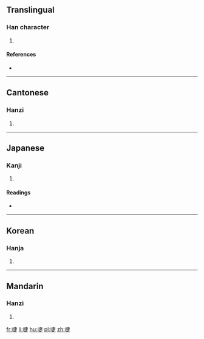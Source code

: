 ==Translingual==

===Han character===
{{Han char|rn=30|rad=口|as=08|sn=11|four=6508<sub>1</sub>|canj=口十中人 (RJLO)|ids=⿰[[口]][[疌]]}}

# {{defn|Han|sort=口08}}

====References====
* {{Han ref|kx=0195.150|dkj=03818|dj=0416.140|hdz=10639.020|uh=5551|ud=21841|bh=D478|bd=54392}}

----

==Cantonese==

===Hanzi===
{{yue-hanzi|jyut=|y=saap3}}

# {{defn|lang=yue|sort=口08}}

----

==Japanese==

===Kanji===
{{ja-kanji|grade=|rs=口08}}

# {{defn|lang=ja|sort=口08}}

====Readings====
* {{ja-readings|on=[[そう]] (sō), [[しょう]] (shō)|kun=}}

----

==Korean==

===Hanja===
{{ko-hanja|hangeul=[[잡]], [[삽]], 체|rv=jap, sap, che|mr=chap, sap, ch'e}}

# {{defn|lang=ko|sort=口08}}

----

==Mandarin==

===Hanzi===
{{cmn-hanzi|pin=[[shà]] ([[sha4]])|wg=sha<sup>4</sup>}}

# {{defn|lang=cmn|sort=口08}}

[[fr:啑]]
[[li:啑]]
[[hu:啑]]
[[pl:啑]]
[[zh:啑]]